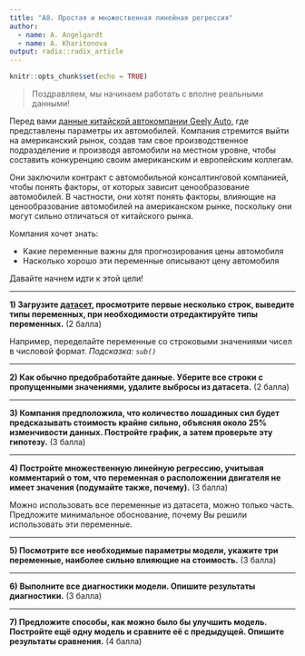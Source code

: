 ```yaml
---
title: "A8. Простая и множественная линейная регрессия"
author:
  - name: A. Angelgardt
  - name: A. Kharitonova
output: radix::radix_article
---
```

<link rel="stylesheet" href="style.css">

```r
knitr::opts_chunk$set(echo = TRUE)
```

> Поздравляем, мы начинаем работать с вполне реальными данными!

Перед вами [данные китайской автокомпании Geely Auto](https://www.kaggle.com/hellbuoy/car-price-prediction), где представлены параметры их автомобилей. Компания стремится выйти на американский рынок, создав там свое производственное подразделение и производя автомобили на местном уровне, чтобы составить конкуренцию своим американским и европейским коллегам.

Они заключили контракт с автомобильной консалтинговой компанией, чтобы понять факторы, от которых зависит ценообразование автомобилей. В частности, они хотят понять факторы, влияющие на ценообразование автомобилей на американском рынке, поскольку они могут сильно отличаться от китайского рынка.

Компания хочет знать:

* Какие переменные важны для прогнозирования цены автомобиля
* Насколько хорошо эти переменные описывают цену автомобиля

Давайте начнем идти к этой цели!

***

**1) Загрузите [датасет](https://raw.githubusercontent.com/angelgardt/hseuxlab-wlm2021/master/data/CarPrice_Assignment.csv), просмотрите первые несколько строк, выведите типы переменных, при необходимости отредактируйте типы переменных.** (2 балла)

Например, переделайте переменные со строковыми значениями чисел в числовой формат.
*Подсказка: `sub()`*

***

**2) Как обычно предобработайте данные. Уберите все строки с пропущенными значениями, удалите выбросы из датасета.** (2 балла)

***

**3) Компания предположила, что количество лошадиных сил будет предсказывать стоимость крайне сильно, объясняя около 25% изменчивости данных. Постройте график, а затем проверьте эту гипотезу.** (3 балла)

***

**4) Постройте множественную линейную регрессию, учитывая комментарий о том, что переменная о расположении двигателя не имеет значения (подумайте также, почему).** (3 балла)

Можно использовать все переменные из датасета, можно только часть. Предложите минимальное обоснование, почему Вы решили использовать эти переменные.

***

**5) Посмотрите все необходимые параметры модели, укажите три переменные, наиболее сильно влияющие на стоимость.** (3 балла)

***

**6) Выполните все диагностики модели. Опишите результаты диагностики.** (3 балла)

***

**7) Предложите способы, как можно было бы улучшить модель. Постройте ещё одну модель и сравните её с предыдущей. Опишите результаты сравнения.** (4 балла)
